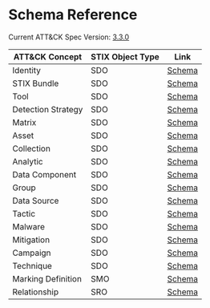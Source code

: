 # Schema Reference

Current ATT&CK Spec Version: [3.3.0](https://github.com/mitre-attack/attack-stix-data/blob/master/CHANGELOG.md)

| ATT&CK Concept | STIX Object Type | Link |
|----------------|------------------|------|
| Identity | SDO | [Schema](./sdo/identity.schema.mdx) |
| STIX Bundle | SDO | [Schema](./stix-bundle.schema) |
| Tool | SDO | [Schema](./sdo/tool.schema.mdx) |
| Detection Strategy | SDO | [Schema](./sdo/detection-strategy.schema.mdx) |
| Matrix | SDO | [Schema](./sdo/matrix.schema.mdx) |
| Asset | SDO | [Schema](./sdo/asset.schema.mdx) |
| Collection | SDO | [Schema](./sdo/collection.schema.mdx) |
| Analytic | SDO | [Schema](./sdo/analytic.schema.mdx) |
| Data Component | SDO | [Schema](./sdo/data-component.schema.mdx) |
| Group | SDO | [Schema](./sdo/group.schema.mdx) |
| Data Source | SDO | [Schema](./sdo/data-source.schema.mdx) |
| Tactic | SDO | [Schema](./sdo/tactic.schema.mdx) |
| Malware | SDO | [Schema](./sdo/malware.schema.mdx) |
| Mitigation | SDO | [Schema](./sdo/mitigation.schema.mdx) |
| Campaign | SDO | [Schema](./sdo/campaign.schema.mdx) |
| Technique | SDO | [Schema](./sdo/technique.schema.mdx) |
| Marking Definition | SMO | [Schema](./smo/marking-definition.schema.mdx) |
| Relationship | SRO | [Schema](./sro/relationship.schema.mdx) |
